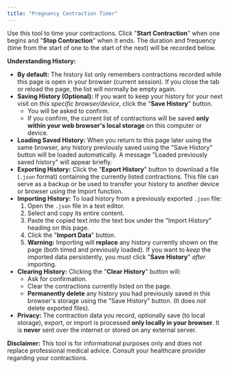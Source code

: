 ```yaml
---
title: "Pregnancy Contraction Timer"
---
```



Use this tool to time your contractions. Click "**Start Contraction**" when one begins and "**Stop Contraction**" when it ends. The duration and frequency (time from the start of one to the start of the next) will be recorded below.

**Understanding History:**

* **By default:** The history list only remembers contractions recorded while this page is open in your browser (current session). If you close the tab or reload the page, the list will normally be empty again.
* **Saving History (Optional):** If you want to keep your history for your next visit on *this specific browser/device*, click the "**Save History**" button.
    * You will be asked to confirm.
    * If you confirm, the current list of contractions will be saved **only within your web browser's local storage** on this computer or device.
* **Loading Saved History:** When you return to this page later using the same browser, any history previously saved using the "Save History" button will be loaded automatically. A message "Loaded previously saved history" will appear briefly.
* **Exporting History:** Click the "**Export History**" button to download a file (`.json` format) containing the currently listed contractions. This file can serve as a backup or be used to transfer your history to another device or browser using the Import function.
* **Importing History:** To load history from a previously exported `.json` file:
    1.  Open the `.json` file in a text editor.
    2.  Select and copy its entire content.
    3.  Paste the copied text into the text box under the "Import History" heading on this page.
    4.  Click the "**Import Data**" button.
    5.  **Warning:** Importing will **replace** any history currently shown on the page (both timed and previously loaded). If you want to *keep* the imported data persistently, you must click "**Save History**" *after* importing.
* **Clearing History:** Clicking the "**Clear History**" button will:
    * Ask for confirmation.
    * Clear the contractions currently listed on the page.
    * **Permanently delete** any history you had previously saved in this browser's storage using the "Save History" button. (It does *not* delete exported files).
* **Privacy:** The contraction data you record, optionally save (to local storage), export, or import is processed **only locally in your browser**. It is **never** sent over the internet or stored on any external server.

<ContractionTimer />

**Disclaimer:** This tool is for informational purposes only and does not replace professional medical advice. Consult your healthcare provider regarding your contractions.